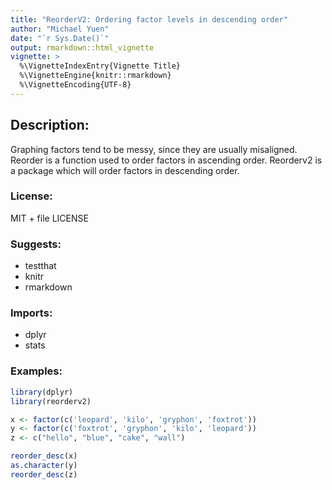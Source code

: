 ```yaml
---
title: "ReorderV2: Ordering factor levels in descending order"
author: "Michael Yuen"
date: "`r Sys.Date()`"
output: rmarkdown::html_vignette
vignette: >
  %\VignetteIndexEntry{Vignette Title}
  %\VignetteEngine{knitr::rmarkdown}
  %\VignetteEncoding{UTF-8}
---
```

## Description: 
Graphing factors tend to be messy, since they are usually misaligned. Reorder is a function used to order factors in ascending order. Reorderv2 is a package which will order factors in descending order.

### License: 
MIT + file LICENSE

### Suggests: 
* testthat
* knitr
* rmarkdown

### Imports: 
* dplyr
* stats

### Examples:
```r
library(dplyr)
library(reorderv2)

x <- factor(c('leopard', 'kilo', 'gryphon', 'foxtrot'))
y <- factor(c('foxtrot', 'gryphon', 'kilo', 'leopard'))
z <- c("hello", "blue", "cake", "wall")

reorder_desc(x)
as.character(y)
reorder_desc(z)
```



